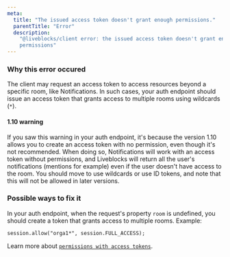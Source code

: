 ```yaml
---
meta:
  title: "The issued access token doesn't grant enough permissions."
  parentTitle: "Error"
  description:
    "@liveblocks/client error: the issued access token doesn't grant enough
    permissions"
---
```


### Why this error occured

The client may request an access token to access resources beyond a specific
room, like Notifications. In such cases, your auth endpoint should issue an
access token that grants access to multiple rooms using wildcards (`*`).

#### 1.10 warning

If you saw this warning in your auth endpoint, it's because the version 1.10
allows you to create an access token with no permission, even though it's not
recommended. When doing so, Notifications will work with an access token without
permissions, and Liveblocks will return all the user's notifications (mentions
for example) even if the user doesn't have access to the room. You should move
to use wildcards or use ID tokens, and note that this will not be allowed in
later versions.

### Possible ways to fix it

In your auth endpoint, when the request's property `room` is undefined, you
should create a token that grants access to multiple rooms. Example:

```
session.allow("orga1*", session.FULL_ACCESS);
```

Learn more about
[`permissions with access tokens`](https://liveblocks.io/docs/authentication/access-token).
